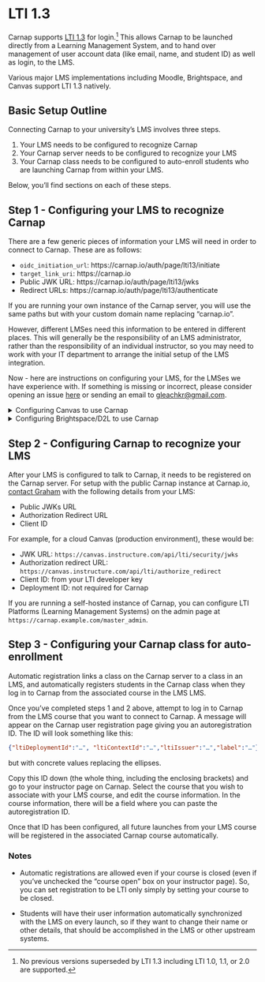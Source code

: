 # LTI 1.3

Carnap supports [LTI 1.3](http://www.imsglobal.org/spec/lti/v1p3/) for
login.[^1] This allows Carnap to be launched directly from a Learning
Management System, and to hand over management of user account data (like
email, name, and student ID) as well as login, to the LMS. 

[^1]: No previous versions superseded by LTI 1.3 including LTI 1.0, 1.1, or 2.0
are supported.

Various major LMS implementations including Moodle, Brightspace, and Canvas
support LTI 1.3 natively.

## Basic Setup Outline

Connecting Carnap to your university's LMS involves three steps.

1. Your LMS needs to be configured to recognize Carnap
2. Your Carnap server needs to be configured to recognize your LMS
3. Your Carnap class needs to be configured to auto-enroll students who are
   launching Carnap from within your LMS.

Below, you'll find sections on each of these steps.

## Step 1 - Configuring your LMS to recognize Carnap

There are a few generic pieces of information your LMS will need in order to
connect to Carnap. These are as follows:

* `oidc_initiation_url`: https://carnap.io/auth/page/lti13/initiate
* `target_link_uri`: https://carnap.io
* Public JWK URL: https://carnap.io/auth/page/lti13/jwks
* Redirect URLs: https://carnap.io/auth/page/lti13/authenticate

If you are running your own instance of the Carnap server, you will use the
same paths but with your custom domain name replacing "carnap.io".

However, different LMSes need this information to be entered in different
places. This will generally be the responsibility of an LMS administrator,
rather than the responsibility of an individual instructor, so you may need to
work with your IT department to arrange the initial setup of the LMS
integration.

Now - here are instructions on configuring your LMS, for the LMSes we have
experience with. If something is missing or incorrect, please consider opening
an issue [here](https://github.com/Carnap/Carnap-Manual/issues) or
sending an email to [gleachkr@gmail.com](mailto:gleachkr@gmail.com).

<details> 
<summary> Configuring Canvas to use Carnap </summary>

You'll need to begin by configuring an LTI key. This requires administrator
access to your Canvas instance, so if you're an instructor, you may need to
speak to IT. Instructions for configuring an LTI key for Canvas can be found
here: [Configuring an LTI
key](https://community.canvaslms.com/t5/Admin-Guide/How-do-I-configure-an-LTI-key-for-an-account/ta-p/140).

Canvas allows configurations to be imported rather than set manually, via the
"Paste JSON" option described in the documentation linked above. A JSON file
for easy configuration of a Canvas instance using the "Paste JSON" option is
reproduced below.

Once the LTI key is configured in your Canvas instance, you'll also need to add
the "Client Id" number from the key to your course. (If an adminstrator
configured the key for you, you may need to ask them for the Client ID.)
Instructions on adding Carnap to your course using the Client ID can be found
here: [Adding Carnap To Your
Course](https://community.canvaslms.com/t5/Admin-Guide/How-do-I-configure-an-external-app-for-an-account-using-a-client/ta-p/202).

For more details on Canvas setup with LTI 1.3, see:

* [Technical documentation](https://canvas.instructure.com/doc/api/file.lti_dev_key_config.html).
  This is also a nice general overview of the protocol.
* [Configuring an LTI key](https://community.canvaslms.com/t5/Admin-Guide/How-do-I-configure-an-LTI-key-for-an-account/ta-p/140)
* [Adding Carnap To Your Course](https://community.canvaslms.com/t5/Admin-Guide/How-do-I-configure-an-external-app-for-an-account-using-a-client/ta-p/202)

#### JSON Configuration with Canvas.

```json
{
   "title": "Carnap",
   "description": "Carnap Logic Framework",
   "oidc_initiation_url": "https://carnap.io/auth/page/lti13/initiate",
   "target_link_uri": "https://carnap.io/",
   "public_jwk_url": "https://carnap.io/auth/page/lti13/jwks",
   "scopes": [
      "https://purl.imsglobal.org/spec/lti-ags/scope/lineitem",
      "https://purl.imsglobal.org/spec/lti-ags/scope/result.readonly",
      "https://purl.imsglobal.org/spec/lti-ags/scope/score",
      "https://purl.imsglobal.org/spec/lti-nrps/scope/contextmembership.readonly"
   ],
   "extensions": [
      {
         "domain": "carnap.io",
         "tool_id": "Carnap.io",
         "platform": "canvas.instructure.com",
         "settings": {
            "text": "Carnap",
            "selection_height": 800,
            "selection_width": 800,
            "privacy_level": "public",
            "placements": [
               {
                  "text": "Carnap",
                  "enabled": true,
                  "placement": "course_navigation",
                  "message_type": "LtiResourceLinkRequest",
                  "target_link_uri": "https://carnap.io/",
                  "windowTarget": "_blank"
               }
            ]
         }
      }
   ]
}
```

Note: It is possible to use Carnap in an `iframe` (so it appears in the Canvas
page without opening a new tab), but there are caveats, especially around
support for Safari and other WebKit browsers, since they are very aggressive
about third-party cookie blocking. If you want to try this, remove the
`"windowTarget": "_blank"` in the JSON.

</details>

<details><summary> Configuring Brightspace/D2L to use Carnap </summary>

Under [LTI Security Settings], make sure that the following are checked to
allow for automatic registration in your Carnap courses:

* Name
* Org Unit Information

Carnap will also use the Email property to fill in user information if it is
present, but it is not required.

It appears that Brightspace doesn't support sending student ID numbers in the
`lis` claim as `person_sourcedid` like Canvas does. If this is something that
you need for gradebook purposes, it is possible we can make Carnap accept the
Brightspace specific "Org Defined ID" or "User ID" properties for the
Carnap "University ID" field.

![screenshot from brightspace documentation of the "security settings" subsection with "name" and "org unit information" checked](images/lti-brightspace-security.png)

For more details on LTI configuration in Brightspace/D2L, see these pages:

* [LTI Integration Guide (links to other pages)](https://community.brightspace.com/generic/s/article/LTI-Integration-Guide)
* [LTI Security Settings and Platform information](https://community.brightspace.com/generic/s/article/LTI-Security-Settings-Consumer-Information)
* [LTI Advantage (LTI 1.3) Administrator Guide](https://community.brightspace.com/s/article/LTI-Advantage-Administrator-Guide)

[LTI Security Settings]: https://community.brightspace.com/generic/s/article/LTI-Security-Settings-Consumer-Information

</details>

## Step 2 - Configuring Carnap to recognize your LMS

After your LMS is configured to talk to Carnap, it needs to be registered on
the Carnap server. For setup with the public Carnap instance at Carnap.io,
[contact Graham](mailto:gleachkr@gmail.com) with the following details from your
LMS:

* Public JWKs URL
* Authorization Redirect URL
* Client ID

For example, for a cloud Canvas (production environment), these would be:

* JWK URL: `https://canvas.instructure.com/api/lti/security/jwks`
* Authorization redirect URL: `https://canvas.instructure.com/api/lti/authorize_redirect`
* Client ID: from your LTI developer key
* Deployment ID: not required for Carnap

If you are running a self-hosted instance of Carnap, you can configure LTI
Platforms (Learning Management Systems) on the admin page at
`https://carnap.example.com/master_admin`.

## Step 3 - Configuring your Carnap class for auto-enrollment

Automatic registration links a class on the Carnap server to a class in an LMS,
and automatically registers students in the Carnap class when they log in to
Carnap from the associated course in the LMS LMS.

Once you've completed steps 1 and 2 above, attempt to log in to Carnap from the
LMS course that you want to connect to Carnap. A message will appear on the
Carnap user registration page giving you an autoregistration ID. The ID will
look something like this:

```json
{"ltiDeploymentId":"…", "ltiContextId":"…","ltiIssuer":"…","label":"…"}
```

but with concrete values replacing the ellipses.

Copy this ID down (the whole thing, including the enclosing brackets) and go to
your instructor page on Carnap. Select the course that you wish to associate
with your LMS course, and edit the course information. In the course
information, there will be a field where you can paste the autoregistration ID.

Once that ID has been configured, all future launches from your LMS course will
be registered in the associated Carnap course automatically.

### Notes

* Automatic registrations are allowed even if your course is closed (even if
you've unchecked the "course open" box on your instructor page). So, you can
set registration to be LTI only simply by setting your course to be closed.

* Students will have their user information automatically synchronized with the
LMS on every launch, so if they want to change their name or other details,
that should be accomplished in the LMS or other upstream systems.
